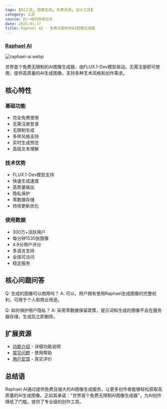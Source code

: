 ```yaml
---
tags: [AI工具, 图像生成, 免费资源, 设计工具]
category: 工具
source: 阮一峰的网络日志
date: 2025-01-17
title: Raphael AI - 免费无限制的AI图像生成器
---
```


### [Raphael AI](https://raphael.app/zh)

![raphael-ai.webp](https://img.mengpeng.tech/i/2025/01/17/6789e9c9d3d68.webp)

世界首个免费无限制的AI图像生成器，由FLUX.1-Dev模型驱动。无需注册即可使用，提供高质量的AI生成图像，支持多种艺术风格和创作需求。

## 核心特性

### 基础功能
- 完全免费使用
- 无需注册登录
- 无限制生成
- 多样风格支持
- 实时生成预览
- 高级文本理解

### 技术优势
- FLUX.1-Dev模型支持
- 快速生成速度
- 高质量输出
- 隐私保护
- 零数据存储
- 持续更新优化

### 使用数据
- 300万+活跃用户
- 每分钟1530张图像
- 4.9分用户评分
- 多语言支持
- 全球可访问
- 稳定服务

## 核心问题问答

Q: 生成的图像可以商用吗？
A: 可以，用户拥有使用Raphael生成图像的完整权利，可用于个人和商业用途。

Q: 如何保护用户隐私？
A: 采用零数据保留政策，提示词和生成的图像不会在服务器存储，生成后立即删除。

## 扩展资源

- [功能介绍](https://raphael.app/zh#features) - 详细功能说明
- [常见问题](https://raphael.app/zh#faq) - 使用帮助
- [用户反馈](https://raphael.app/zh#testimonials) - 真实评价

## 总结语

Raphael AI通过提供免费且强大的AI图像生成服务，让更多创作者能够轻松获取高质量的AI生成图像。正如其承诺："世界首个免费无限制AI图像生成器"，为AI创作降低了门槛，提供了专业级的创作工具。 